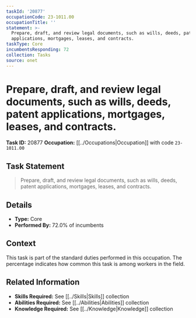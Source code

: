 ```yaml
---
taskId: '20877'
occupationCode: 23-1011.00
occupationTitle: ''
statement: >-
  Prepare, draft, and review legal documents, such as wills, deeds, patent
  applications, mortgages, leases, and contracts.
taskType: Core
incumbentsResponding: 72
collection: Tasks
source: onet
---
```

# Prepare, draft, and review legal documents, such as wills, deeds, patent applications, mortgages, leases, and contracts.

**Task ID:** 20877
**Occupation:** [[../Occupations|Occupation]] with code `23-1011.00`

## Task Statement

> Prepare, draft, and review legal documents, such as wills, deeds, patent applications, mortgages, leases, and contracts.

## Details

- **Type:** Core
- **Performed By:** 72.0% of incumbents

## Context

This task is part of the standard duties performed in this occupation. The percentage indicates how common this task is among workers in the field.

## Related Information

- **Skills Required:** See [[../Skills|Skills]] collection
- **Abilities Required:** See [[../Abilities|Abilities]] collection
- **Knowledge Required:** See [[../Knowledge|Knowledge]] collection
